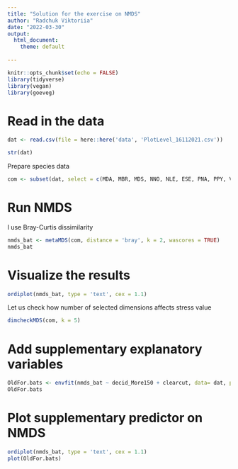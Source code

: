 ```yaml
---
title: "Solution for the exercise on NMDS"
author: "Radchuk Viktoriia"
date: "2022-03-30"
output:
  html_document:
    theme: default
       
---
```


```r
knitr::opts_chunk$set(echo = FALSE)
library(tidyverse)
library(vegan)
library(goeveg)
```

# Read in the data
```r
dat <- read.csv(file = here::here('data', 'PlotLevel_16112021.csv'))

str(dat)
```

Prepare species data 
```r
com <- subset(dat, select = c(MDA, MBR, MDS, NNO, NLE, ESE, PNA, PPY, VMU, PLA)) # PKU,  NLA removed

```

# Run NMDS
I use Bray-Curtis dissimilarity
```r
nmds_bat <- metaMDS(com, distance = 'bray', k = 2, wascores = TRUE)
nmds_bat

```


# Visualize the results
```r
ordiplot(nmds_bat, type = 'text', cex = 1.1)

```

Let us check how number of selected dimensions affects stress value
```r
dimcheckMDS(com, k = 5)
```

# Add supplementary explanatory variables
```r
OldFor.bats <- envfit(nmds_bat ~ decid_More150 + clearcut, data= dat, perm = 999)
OldFor.bats
```

# Plot supplementary predictor on NMDS
```r
ordiplot(nmds_bat, type = 'text', cex = 1.1)
plot(OldFor.bats)
```
